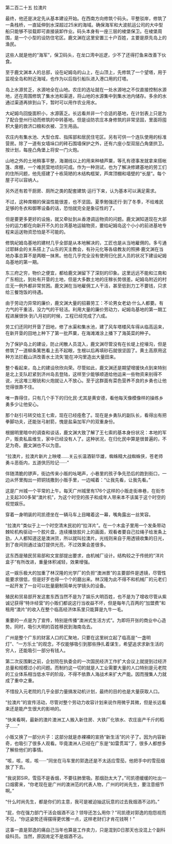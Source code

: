 

第二百二十五 拉澳片

最终，他还是决定先从基本建设开始。在西南方向修筑个码头。平整驳岸，修筑了一条栈桥，一直延伸到水深超过25米的海域。确保海军和大波航运公司的大中型船只能够不驳载即可直接装卸作业。码头本身有一座三层的棱堡保卫。在棱堡周围，是一个小型的设防住宅区。鹿文渊在这里安置三十户百姓，主要是原先岛上的渔民。

这些人就是他的“海军”，保卫码头，在龙口湾中巡逻，少不了还得打鱼来改善下伙食。

至于鹿文渊本人的总部，设在屺姆岛的山上，在山顶上，先修筑了一个望塔，用于监视全岛和附近海域，也作为以后指引船队进入港口用的灯塔。

岛上水源贫乏，水源地全在山地。农庄的选址就在一处水源地之不仅直接控制水源地，还在周围修筑了集水池和渠道，将山地的水源集中到集水池内储存。多余的水通过渠道再排到山下，暂时可以用作农业用水。

大屺姆鸟回旋面积小，水源匮乏。长远看并非一个合适的基地，在计划表上只是为了配合登州行动而修筑的中转基地。但是设防农庄本身修筑的非常坚固，里面将囤积大量的救济口粮和衣被、卫生用品。

农庄内有集水池、大型仓库、指挥部和居民住宅区。另有可供一个连队使用的标准营房。除了一道有女墙垛口的砖石围墙保护之外，还有六座小型双层凸角堡拱卫。按计划，每座凸角堡上将安一门火炮。

山地之外的土地稍事平整，海潮线以上的用来种植芦粟，等孔有德事发就拿来搭帐篷、席棚，一个难民营地顷刻可成。作为一种测试，也为了解决修建基地的劳工们的住所问题，他先搭建了十栋简陋的木结构框架，芦席顶棚和墙壁的“长屋”。每个屋子可以容纳人。

另外还有若干厨房、厕所之类的配套建筑·运行下来，认为基本可以满足需求。

不过，这种席棚的保温性能很差，也不坚固。夏季勉强还行·到了冬季，不给难民足够的冬衣和御寒设备的话，恐怕就完全是象征性的了。

但是要更多更好的设施，就又牵扯到从香港调运物资的问题。鹿文渊知道现在大部分的运力都在向新开不久的台湾基地运输物资，要给屺姆岛这个小小的前进基地专程来运送物资恐怕是不可能的。

修筑屺姆岛基地的建材几乎全部是从本地解决的，工匠也是从当地雇佣的。多亏通过耶稣会的关系搭上了山东的天主教会，有孙元化等各级教友的照拂·鹿文渊在当地办事总算不是两眼一抹黑。他在几乎完全没有使用归化民人员的状况下建设屺姆岛基地的第一期。

东三府之穷，物价之便宜，都给鹿文渊留下了深刻的印象。这里远远不能和江南和广东相比，到处有开垦的土地，但是大多数土地的庄稼长势很差。屺姆岛附近的村庄无一例外都非常贫困。鹿文渊在当地雇佣工人干活，甚至低到力工不要钱，只求给三餐饱饭的待遇。

由于劳动力异常的廉价，鹿文渊大量的招募劳工：不论男女老幼·什么人都要。有力气的干重活，没力气的干轻活。利用大量的廉价劳动力，屺姆岛基地的第一期工程进展很快·到八月初的时候，工程已经完成了六成。

劳工们还同时开垦了田地，修了水渠和集水池，建了风车塔楼风车得从临高运来，在新开垦的田地上种下了第一批芦粟，在海滩滩涂上播下了海英菜的种子。

为了保护岛上的建设，防止闲散人员混入，鹿文渊尽管没有在长堤上挖壕沟，但是修筑了一道柳条篱笆看上去不起眼，生根以后再填砂石就很坚固了。黄土高原用这种方法拦截山洪改善水土流失′能在冲沟里造出大量田来。

整个看起来，岛上的建设欣欣向荣。尽管如此，鹿文渊还是期望增援快点到来特别是北上支队赶紧到济州岛去登陆，这样至少能够顺道给他运来一些物资来别得不说，光这堆三眼铳和火炮就让人不放心。至于这群面有菜色营养不良的乡勇也让他觉得很靠不住。

唯一靠得住，只有几个手下的归化民·尤其是黄安德，看他每天像模像样的操练乡勇多少让他安心。

那个赵引弓转交给王七索，现在已经痊愈了。现在是乡勇队的副队长，看得出有把拳脚功夫，还能张弓射箭，愧是盐枭加军户的双重身份。

根据明里暗中的调查和谈话，鹿文渊大致了解了王七索的基本身份状况：本地的军户，贩卖私盐维生，家中已经没有人了。这种状况，在归化民中算是很普遍的，不足为奇。鹿文渊也不以为意。

“拉澳片，拉澳片新片上映喽……关云长温酒斩华雄，蜘蛛精大战蜘蛛侠，苍老师勇斗恶衙内，五道侠历险记······”

伴随清脆的锣声，街边传来小贩的吆喝声，小巷里的孩子争先恐后的跑到街口，一边从怀里掏出一把铜钱撒到小贩手里，一边喊着：“让我先看，让我先看。”

这是广州城一个平常的上午。每天广州城里有176个这样的小贩走街串巷，在街市上支起300多架“澳片机”，为这个时空的孩子和成年人带来本不该属于这个时空的视觉娱乐。

穿着一身明装的司凯德坐在一辆马车上目睹着这一幕，嘴角露出一丝笑容。

“拉澳片”类似于上一个时空清末民初的“拉洋片”。在一个木盒子里用一个发条带动棘轮机构驱动一个胶片盘，连续播放胶片上的画面，观看者要自己拉绳子给发条上劲，人人都知道这是澳洲货，所以就叫拉澳片。光线则来自于用透镜收集的日光，到了夜间则通过油灯提供光亮，不过效果会差很多。

这东西是殖民贸易部和文宣部提出要求，由机械厂设计。结构较之于传统的“洋片盒子”有所改进，重量体积减轻，效果增强。

这一娱乐极大的加重了林汉隆的光学厂的负担“澳洲景”的主要部件是透镜，尽管性能要求很低，但是好歹也得一个个的磨出来。林汉隆为此不得不和机械厂的元老们一起开发了一台可以批量磨制简单光学镜头的设备。

殖民和贸易部开发这套东西当然不是为了娱乐大明百姓，也不是为了增收尽管从紫诚记获得“特许经营”的小贩们都说这行当收益不坏，但是每年几百两的“加盟费”和租用“澳片”的收入在整个临高经济体系里只能算是九牛一毛。

重要的一点是为了宣传，特别是传播“澳洲式生活方式”。为即将开张的商业中心造势。同时，吸引大明的百姓移民到海南岛去。

广州是整个广东的财富人口的汇聚地，只要在这里树立起了临高是“一盏明灯”、“一方乐土”的观念，不仅能够吸引到那些挣扎着谋生，希望追求求新生活的穷人，还能吸引一部分有钱人。

第二次反围剿之前，企划院在执委会的一次国民经济工作扩大会议上就提到过经济总量和规模过小的问题。而制约这一切的就是人工业需要大量的人口特别是元老院的工业体系相当低水平的阶段，不得不依靠人海战术来扩大产能。因而搜集人力就成了重中之重。

不惜投入元老院的几乎全部力量搞发动机计划，最终的目的也是大量获取人口。

“拉澳片”的宣传活动，尽管对整个劳动力收容计划来说作用微乎其微，但是长远看来还是能产生很大的影响的。

“快来看啊，最新的澳片澳洲工人搬入新住房、大铁厂化铁水、农庄亩产千斤的稻子……”

小贩又换了一部分片子：这部分就是赤裸裸的宣扬“新生活”的片子了。因为内容新奇，也吸引了很多人观看。毕竟澳洲人已经在广东是“如雷贯耳”了，很多人都想多了解些他们的事情。

“咳，咳，咳，咳······”同坐在马车里的郭逸还是不太适应雪茄，他把手中的雪茄烟放了下去。

“我说郭SIR，雪茄不是香烟，不要往肺里吸。那烟劲太大了。”司凯德缓缓的吐出一口烟雾来，“你老现在是广州的澳洲范的代表人物，广州的时尚先生，要注意细节啊。”

“什么时尚先生，都是你们的主意，我可是被迫抽这玩意的过去我烟酒不沾的。”

“屁，你在强力部门干活会烟酒不沾？领导还怎么用你？”司凯德对郭逸的抱怨视而不见，“你这姿势还得摆得更优雅一点，这样老财们才肯花钱啊！”

这事一直是郭逸的痛自己当年也算是工作卖力，只是混到D日那天也没混上个副科级科员。当然，原因肯定不是烟酒不沾。

